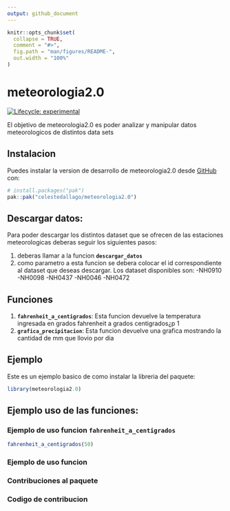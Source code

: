 ```yaml
---
output: github_document
---
```


<!-- README.md is generated from README.Rmd. Please edit that file -->

```r
knitr::opts_chunk$set(
  collapse = TRUE,
  comment = "#>",
  fig.path = "man/figures/README-",
  out.width = "100%"
)
```

# meteorologia2.0

<!-- badges: start -->
[![Lifecycle: experimental](https://img.shields.io/badge/lifecycle-experimental-orange.svg)](https://lifecycle.r-lib.org/articles/stages.html#experimental)
<!-- badges: end -->


El objetivo de meteorologia2.0 es poder analizar y manipular datos meteorologicos de distintos data sets

## Instalacion

Puedes instalar la version de desarrollo de  meteorologia2.0 desde [GitHub](https://github.com/) con:

``` r
# install.packages("pak")
pak::pak("celestedallago/meteorologia2.0")
```

## Descargar datos: 
Para poder descargar los distintos dataset que se ofrecen de las estaciones meteorologicas deberas seguir los siguientes pasos: 

1) deberas llamar a la funcion **`descargar_datos`** 
2) como parametro a esta funcion se debera colocar el id correspondiente al dataset que deseas descargar. 
Los dataset disponibles son: 
-NH0910
-NH0098
-NH0437
-NH0046
-NH0472





## Funciones
1) **`fahrenheit_a_centigrados`**: Esta funcion devuelve la temperatura ingresada en grados fahrenheit a grados centigrados¿p   1 
2) **`grafica_precipitacion`**: Esta funcion devuelve una grafica mostrando la cantidad de mm que llovio por dia 

## Ejemplo

Este es un ejemplo basico de como instalar la libreria del paquete:

```r
library(meteorologia2.0)
```




## Ejemplo uso de las funciones:
### Ejemplo de uso funcion `fahrenheit_a_centigrados`

```r
fahrenheit_a_centigrados(50)
```


### Ejemplo de uso funcion 






### Contribuciones al paquete


### Codigo de contribucion
